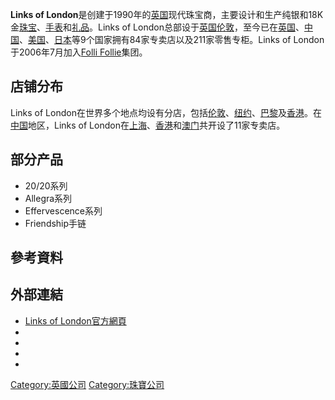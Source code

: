 {{多個問題|
{{Unreferenced|time=2012-05-29T23:04:15+00:00 }}
{{Advert|time=2012-05-29T23:04:15+00:00 }}
}}
{{Infobox company
| name = Links of London
| logo = 
| logo_size = 220px
| logo_alt = Links of London logo image
| type = Private
| foundation = 1990
| founder = [[John_Ayton|John Ayton]] and [[Annoushka_Ducas|Annoushka Ducas]]
| location_city = [[Mayfair|Mayfair]], London
| location_country = England
| location = UK, Europe, US, Asia
| origins =
| key_people =
| area_served =
| industry =
| products = Fashion, Jewellery, Accessories
| services =
| revenue =
| operating_income =
| net_income =
| num_employees =
| parent = [[Folli_Follie|Folli Follie]]
| divisions =
| subsid =
| owner = 
| slogan =
| homepage = http://www.linksoflondon.com/us-en/
| dissolved =
| footnotes =
}}
'''Links of London'''是创建于1990年的[[英国|英国]]现代珠宝商，主要设计和生产纯银和18K金[[珠宝|珠宝]]、[[手表|手表]]和[[礼品|礼品]]。Links of London总部设于[[英国|英国]][[伦敦|伦敦]]，至今已在[[英国|英国]]、[[中国|中国]]、[[美国|美国]]、[[日本|日本]]等9个国家拥有84家专卖店以及211家零售专柜。Links of London于2006年7月加入[[Folli_Follie|Folli Follie]]集团。

== 店铺分布 ==
Links of London在世界多个地点均设有分店，包括[[伦敦|伦敦]]、[[纽约|纽约]]、[[巴黎|巴黎]]及[[香港|香港]]。在[[中国|中国]]地区，Links of London在[[上海|上海]]、[[香港|香港]]和[[澳门|澳门]]共开设了11家专卖店。

== 部分产品 ==
* 20/20系列
* Allegra系列
* Effervescence系列
* Friendship手链

==參考資料==
{{reflist}}

==外部連結==
*[https://web.archive.org/web/20171017012550/http://www.linksoflondon.com/us-en Links of London官方網頁]
*{{facebook|linksoflondon}}
*{{twitter|linksoflondonus}}
*{{youtube|user=LinksLondonOfficial}}
*{{instagram|linksoflondon}}

[[Category:英國公司|Category:英國公司]]
[[Category:珠寶公司|Category:珠寶公司]]